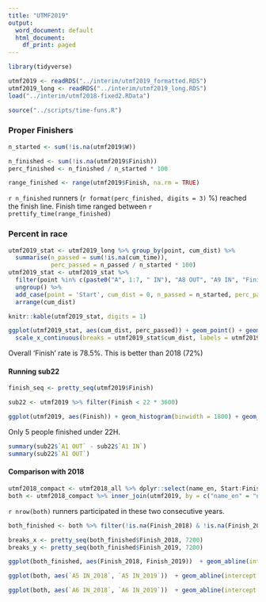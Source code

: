 ```yaml
---
title: "UTMF2019"
output:
  word_document: default
  html_document:
    df_print: paged
---
```



```r
library(tidyverse)

utmf2019 <- readRDS("../interim/utmf2019_formatted.RDS")
utmf2019_long <- readRDS("../interim/utmf2019_long.RDS")
load("../interim/utmf2018-fixed2.RData")

source("../scripts/time-funs.R")
```

### Proper Finishers

```r
n_started <- sum(!is.na(utmf2019$W))

n_finished <- sum(!is.na(utmf2019$Finish))
perc_finished <- n_finished / n_started * 100

range_finished <- range(utmf2019$Finish, na.rm = TRUE)
```

`r n_finished` runners (`r format(perc_finished, digits = 3)` %) reached the finish line. Finish time ranged between `r prettify_time(range_finished)`

### Percent in race

```r
utmf2019_stat <- utmf2019_long %>% group_by(point, cum_dist) %>% 
  summarise(n_passed = sum(!is.na(cum_time)), 
            perc_passed = n_passed / n_started * 100)
utmf2019_stat <- utmf2019_stat %>%
  filter(point %in% c(paste0("A", 1:7, " IN"), "A8 OUT", "A9 IN", "Finish")) %>% 
  ungroup() %>% 
  add_case(point = 'Start', cum_dist = 0, n_passed = n_started, perc_passed = 100) %>% 
  arrange(cum_dist)

knitr::kable(utmf2019_stat, digits = 1)
```


```r
ggplot(utmf2019_stat, aes(cum_dist, perc_passed)) + geom_point() + geom_line() +
  scale_x_continuous(breaks = utmf2019_stat$cum_dist, labels = utmf2019_stat$point)
```

Overall 'Finish' rate is 78.5%. This is better than 2018 (72%)

#### Running sub22

```r
finish_seq <- pretty_seq(utmf2019$Finish)

sub22 <- utmf2019 %>% filter(Finish < 22 * 3600)

ggplot(utmf2019, aes(Finish)) + geom_histogram(binwidth = 1800) + geom_histogram(data = sub22, fill = 'pink', binwidth = 1800) + scale_x_continuous(breaks = finish_seq, labels = prettify_time(finish_seq))
```

Only 5 people finished under 22H.

```r
summary(sub22$`A1 OUT` - sub22$`A1 IN`)
summary(sub22$`A1 OUT`)
```


#### Comparison with 2018

```r
utmf2018_compact <- utmf2018_all %>% dplyr::select(name_en, Start:Finish) %>% mutate(name_en = str_to_upper(name_en))
both <- utmf2018_compact %>% inner_join(utmf2019, by = c("name_en" = "name"), suffix = c("_2018", "_2019"))
```

`r nrow(both)` runners participated in these two consecutive years.

```r
both_finished <- both %>% filter(!is.na(Finish_2018) & !is.na(Finish_2019))

breaks_x <- pretty_seq(both_finished$Finish_2018, 7200)
breaks_y <- pretty_seq(both_finished$Finish_2019, 7200)

ggplot(both_finished, aes(Finish_2018, Finish_2019))  + geom_abline(intercept = 0, slope = 1, color = 'blue')+ geom_point() + scale_x_continuous(breaks = breaks_x, labels = prettify_time(breaks_x)) + scale_y_continuous(breaks = breaks_y, labels = prettify_time(breaks_y)) + coord_fixed()
```

```r
ggplot(both, aes(`A5 IN_2018`, `A5 IN_2019`))  + geom_abline(intercept = 0, slope = 1, color = 'blue') + geom_point() + coord_fixed()
```

```r
ggplot(both, aes(`A6 IN_2018`, `A6 IN_2019`))  + geom_abline(intercept = 0, slope = 1, color = 'blue') + geom_point()
```

